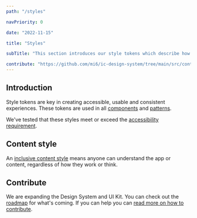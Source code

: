 ```yaml
---
path: "/styles"

navPriority: 0

date: "2022-11-15"

title: "Styles"

subTitle: "This section introduces our style tokens which describe how things look and feel."

contribute: "https://github.com/mi6/ic-design-system/tree/main/src/content/structured/styles/index.mdx"
---
```


## Introduction

Style tokens are key in creating accessible, usable and consistent experiences. These tokens are used in all [components](/components) and [patterns](/patterns).

We've tested that these styles meet or exceed the [accessibility requirement](/accessibility/requirement).

## Content style

An [inclusive content style](/styles/content-style) means anyone can understand the app or content, regardless of how they work or think.

## Contribute

We are expanding the Design System and UI Kit. You can check out the [roadmap](/community/roadmap) for what's coming. If you can help you can [read more on how to contribute](/community).
